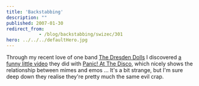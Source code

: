 ```yaml
---
title: 'Backstabbing'
description: ""
published: 2007-01-30
redirect_from: 
            - /blog/backstabbing/swizec/301
hero: ../../../defaultHero.jpg
---
```


Through my recent love of one band [The Dresden Dolls](http://www.dresdendolls.com/) I discovered [a funny little video](http://youtube.com/watch?v=vY2WLMf0F_c) they did with [Panic! At The Disco](http://www.panicatthedisco.com/), which nicely shows the relationship between mimes and emos ... It's a bit strange, but I'm sure deep down they realise they're pretty much the same evil crap.
